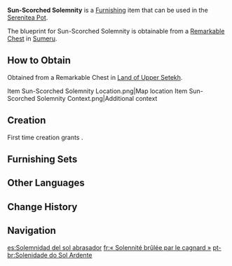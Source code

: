 {{Furnishing Infobox
|id             = 362308
|image          = Item Sun-Scorched Solemnity.png
|category       = Small Furnishing
|subcategory    = Carpet
|quality        = 3
|adeptal_energy = 60
|load           = 85
|reduced_load   = 64
|description    = This plain, solemn-looking carpet with a darker "sun-bleached white" as its base color is also host to a large number of sharp and angular patterns. the style here is different from the styles that are more popular in [[Sumeru City]], using a thicker make common to the desert. The materials are also derived from that same sea of sand. The dye used comes from the roots of a common plant, while the fabric is taken from [[Sumpter Beast]]s or [[Desert Fox]]es that have died of natural causes. In the past, products made from fur tended to be quite expensive. Now, however, some desert settlements have adopted more efficient collection and management of animal pelts, leading to increased production of all kinds of furs, including this carpet. But since carpet-making is a slow, done-by-hand process, the price is still slightly higher than other woven rugs sold in Sumeru City.
|blueprint      = Remarkable Chest
|source1        = 
}}
'''Sun-Scorched Solemnity''' is a [[Furnishing]] item that can be used in the [[Serenitea Pot]].

The blueprint for Sun-Scorched Solemnity is obtainable from a [[Remarkable Chest]] in [[Sumeru]].

==How to Obtain==
Obtained from a Remarkable Chest in [[Land of Upper Setekh]].
<gallery>
Item Sun-Scorched Solemnity Location.png|Map location
Item Sun-Scorched Solemnity Context.png|Additional context
</gallery>

==Creation==
First time creation grants {{Item|Trust|24|x=60}}.
{{Recipe
|type = Creation
|time = 14h
|Fabric = 4
|Yellow Dye = 4
|Red Dye = 4
|sort = Fabric;Yellow Dye;Red Dye
}}

==Furnishing Sets==
{{Craft Usage|type=Furnishing Set}}

==Other Languages==
{{Other Languages
|en      = Sun-Scorched Solemnity
|zhs     = 「日晒般庄严之纹」
|zhs_rm  = "Rìshài-bān Zhuānyán zhī Wén"
|zht     = 「日曬般莊嚴之紋」
|zht_rm  = "Rìshài-bān Zhuānyán zhī Wén"
|zh_tl   = 
|ja      = 「日に晒された荘厳なる模様」
|ja_rm   = "Hi ni Sarasareta Sougon Naru Moyou"
|ja_tl   = 
|ko      = 「햇살처럼 장엄한 무늬」
|ko_rm   = "Haessalcheoreom Jang'eomhan Munui"
|ko_tl   = "Pattern Solemn Like the Sun"
|es      = Solemnidad del sol abrasador
|es_tl   = Solemnity of the Scorching Sun
|fr      = «&nbsp;Solennité brûlée par le cagnard&nbsp;»
|fr_tl   = "Solemnity Burnt by the Blazing Sun"
|ru      = Торжество солнца
|ru_tl   = Celebration of Sun
|th      = "ลวดลายขึงขังปานตะวันสาดแสง"
|th_rm   = 
|th_tl   = 
|vi      = "Hoa Văn Trang Trọng"
|vi_tl   = 
|de      = „Sonnendurchfluteter feierlicher Teppich“
|de_tl   = "Sun-Drenched Solemn Carpet"
|id      = Pola Khidmat Mentari
|id_tl   = Solemn Pattern of the Sun
|pt      = Solenidade do Sol Ardente
|pt_tl   = 
|tr      = Güneşte Yanmış İhtişam
|tr_tl   = 
|it      = Solennità arsa dal sole
|it_tl   = 
}}

==Change History==
{{Change History|3.1}}

==Navigation==
{{Furnishing Navbox|interior}}

[[es:Solemnidad del sol abrasador]]
[[fr:« Solennité brûlée par le cagnard »]]
[[pt-br:Solenidade do Sol Ardente]]